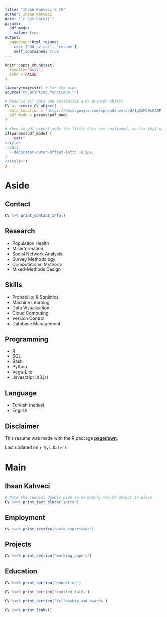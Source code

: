 ```yaml
---
title: "Ihsan Kahveci's CV"
author: Ihsan Kahveci
date: "`r Sys.Date()`"
params:
  pdf_mode:
    value: true
output:
  pagedown::html_resume:
    css: ['dd_cv.css', 'resume']
    self_contained: true
---
```


```r
knitr::opts_chunk$set(
  results='asis', 
  echo = FALSE
)

library(magrittr) # For the pipe
source("cv_printing_functions.r")

# Read in all data and initialize a CV printer object
CV <- create_CV_object(
  data_location = "https://docs.google.com/spreadsheets/d/1g2dM7OsKADP-RWAR1A7QEi70yPqC9mupyWuhqnNNy2g/edit?usp=sharing",  
  pdf_mode = params$pdf_mode
)

```


```r
# When in pdf export mode the little dots are unaligned, so fix that with some conditional CSS.
if(params$pdf_mode) {
    cat("
<style>
:root{
  --decorator-outer-offset-left: -6.5px;
}
</style>")
}
```


Aside
================================================================================

Contact {#contact}
--------------------------------------------------------------------------------

```r
CV %>% print_contact_info()
```


Research {#interests}
--------------------------------------------------------------------------------
- Population Health  
- Misinformation
- Social Network Analysis 
- Survey Methodology
- Computational Methods 
- Mixed-Methods Design



Skills {#skills}
--------------------------------------------------------------------------------
- Probability & Statistics
- Machine Learning 
- Data Visualization 
- Cloud Computing
- Version Control 
- Database Management 

Programming {#coding}
--------------------------------------------------------------------------------
- R   
- SQL  
- Bash  
- Python  
- Vega-Lite  
- Javascript (d3.js)

Language {#language}
--------------------------------------------------------------------------------
- Turkish (native)   
- English  



Disclaimer {#disclaimer style="position:relative; bottom=0;"}
------------------------------------------------------------------------------

This resume was made with the R package [**pagedown**](https://github.com/rstudio/pagedown).

Last updated on `r Sys.Date()`.


Main
================================================================================

**Ihsan Kahveci** {#title}
--------------------------------------------------------------------------------

<!-- ### Computational sociologist & PhD student -->

```r
# Note the special double pipe so we modify the CV object in place
CV %<>% print_text_block("intro") 
```



Employment {data-icon=suitcase}
--------------------------------------------------------------------------------

```r
CV %<>% print_section('work_experience') 
```



Projects {data-icon=book}
--------------------------------------------------------------------------------

```r
CV %<>% print_section('working_papers')

```

Education {data-icon=graduation-cap data-concise=true}
--------------------------------------------------------------------------------

```r
CV %<>% print_section('education')
```



<!-- Invited Talks {data-icon=suitcase} -->
<!-- -------------------------------------------------------------------------------- -->

```r
CV %<>% print_section('invited_talks')
```




<!-- Fellowship and Awards {data-icon=award} -->
<!-- -------------------------------------------------------------------------------- -->

```r
CV %<>% print_section('fellowship_and_awards')
```


<!-- These breaks just force a new page so section doesnt get cut off -->
<!-- 
<br>
<br>
<br>
-->

```r
CV %<>% print_links()
```

